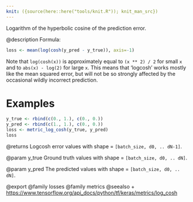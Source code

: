 ```yaml
---
knit: ({source(here::here("tools/knit.R")); knit_man_src})
---
```

Logarithm of the hyperbolic cosine of the prediction error.

@description
Formula:
```r
loss <- mean(log(cosh(y_pred - y_true)), axis=-1)
```

Note that `log(cosh(x))` is approximately equal to `(x ** 2) / 2` for small
`x` and to `abs(x) - log(2)` for large `x`. This means that 'logcosh' works
mostly like the mean squared error, but will not be so strongly affected by
the occasional wildly incorrect prediction.

# Examples
```r
y_true <- rbind(c(0., 1.), c(0., 0.))
y_pred <- rbind(c(1., 1.), c(0., 0.))
loss <- metric_log_cosh(y_true, y_pred)
loss
```

@returns
    Logcosh error values with shape = `[batch_size, d0, .. dN-1]`.

@param y_true
Ground truth values with shape = `[batch_size, d0, .. dN]`.

@param y_pred
The predicted values with shape = `[batch_size, d0, .. dN]`.

@export
@family losses
@family metrics
@seealso
+ <https://www.tensorflow.org/api_docs/python/tf/keras/metrics/log_cosh>

